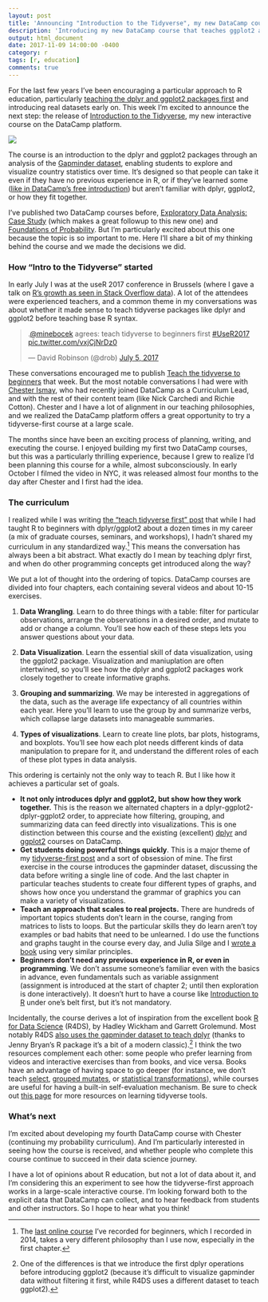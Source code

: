 ```yaml
---
layout: post
title: 'Announcing "Introduction to the Tidyverse", my new DataCamp course'
description: 'Introducing my new DataCamp course that teaches ggplot2 and dplyr, and how they relate.'
output: html_document
date: 2017-11-09 14:00:00 -0400
category: r
tags: [r, education]
comments: true
---
```


For the last few years I've been encouraging a particular approach to R education, particularly [teaching the dplyr and ggplot2 packages first](http://varianceexplained.org/r/teach-tidyverse/) and introducing real datasets early on. This week I'm excited to announce the next step: the release of [Introduction to the Tidyverse](https://www.datacamp.com/courses/introduction-to-the-tidyverse), my new interactive course on the DataCamp platform.

![](https://www.dropbox.com/s/rcug1awxycext2x/Screenshot%202017-11-09%2011.00.06.png?dl=1)

The course is an introduction to the dplyr and ggplot2 packages through an analysis of the [Gapminder dataset](https://github.com/jennybc/gapminder), enabling students to explore and visualize country statistics over time. It's designed so that people can take it even if they have no previous experience in R, or if they've learned some ([like in DataCamp's free introduction](https://www.datacamp.com/courses/free-introduction-to-r)) but aren't familiar with dplyr, ggplot2, or how they fit together.

I've published two DataCamp courses before, [Exploratory Data Analysis: Case Study](https://www.datacamp.com/courses/exploratory-data-analysis-in-r-case-study) (which makes a great followup to this new one) and [Foundations of Probability](https://www.datacamp.com/courses/foundations-of-probability-in-r). But I'm particularly excited about this one because the topic is so important to me. Here I'll share a bit of my thinking behind the course and we made the decisions we did.

### How "Intro to the Tidyverse" started

In early July I was at the useR 2017 conference in Brussels (where I gave a talk on [R's growth as seen in Stack Overflow data](https://channel9.msdn.com/events/useR-international-R-User-conferences/useR-International-R-User-2017-Conference/We-R-What-We-Ask-The-Landscape-of-R-Users-on-Stack-Overflow?term=stack%20overflow)). A lot of the attendees were experienced teachers, and a common theme in my conversations was about whether it made sense to teach tidyverse packages like dplyr and ggplot2 before teaching base R syntax.

<blockquote class="twitter-tweet" data-lang="en"><p lang="en" dir="ltr">.<a href="https://twitter.com/minebocek?ref_src=twsrc%5Etfw">@minebocek</a> agrees: teach tidyverse to beginners first <a href="https://twitter.com/hashtag/UseR2017?src=hash&amp;ref_src=twsrc%5Etfw">#UseR2017</a> <a href="https://t.co/vxjCjNrDz0">pic.twitter.com/vxjCjNrDz0</a></p>&mdash; David Robinson (@drob) <a href="https://twitter.com/drob/status/882602611244900352?ref_src=twsrc%5Etfw">July 5, 2017</a></blockquote>
<script async src="https://platform.twitter.com/widgets.js" charset="utf-8"></script>

These conversations encouraged me to publish [Teach the tidyverse to beginners](http://varianceexplained.org/r/teach-tidyverse/) that week. But the most notable conversations I had were with [Chester Ismay](http://ismayc.github.io/), who had recently joined DataCamp as a Curriculum Lead, and with the rest of their content team (like Nick Carchedi and Richie Cotton). Chester and I have a lot of alignment in our teaching philosophies, and we realized the DataCamp platform offers a great opportunity to try a tidyverse-first course at a large scale.

The months since have been an exciting process of planning, writing, and executing the course. I enjoyed building my first two DataCamp courses, but this was a particularly thrilling experience, because I grew to realize I'd been planning this course for a while, almost subconsciously. In early October I filmed the video in NYC, it was released almost four months to the day after Chester and I first had the idea.

### The curriculum

I realized while I was writing [the "teach tidyverse first" post](http://varianceexplained.org/r/teach-tidyverse/) that while I had taught R to beginners with dplyr/ggplot2 about a dozen times in my career (a mix of graduate courses, seminars, and workshops), I hadn't shared my curriculum in any standardized way.[^course] This means the conversation has always been a bit abstract. What exactly do I mean by teaching dplyr first, and when do other programming concepts get introduced along the way?

We put a lot of thought into the ordering of topics. DataCamp courses are divided into four chapters, each containing several videos and about 10-15 exercises.

1. **Data Wrangling**. Learn to do three things with a table: filter for particular observations, arrange the observations in a desired order, and mutate to add or change a column. You'll see how each of these steps lets you answer questions about your data.

2. **Data Visualization**. Learn the essential skill of data visualization, using the ggplot2 package. Visualization and maniuplation are often intertwined, so you'll see how the dplyr and ggplot2 packages work closely together to create informative graphs.

3. **Grouping and summarizing**. We may be interested in aggregations of the data, such as the average life expectancy of all countries within each year. Here you'll learn to use the group by and summarize verbs, which collapse large datasets into manageable summaries.

4. **Types of visualizations**. Learn to create line plots, bar plots, histograms, and boxplots. You'll see how each plot needs different kinds of data manipulation to prepare for it, and understand the different roles of each of these plot types in data analysis.

This ordering is certainly not the only way to teach R. But I like how it achieves a particular set of goals.

* **It not only introduces dplyr and ggplot2, but show how they work together.** This is the reason we alternated chapters in a dplyr-ggplot2-dplyr-ggplot2 order, to appreciate how filtering, grouping, and summarizing data can feed directly into visualizations. This is one distinction between this course and the existing (excellent) [dplyr](https://www.datacamp.com/courses/dplyr-data-manipulation-r-tutorial) and [ggplot2](https://www.datacamp.com/courses/data-visualization-with-ggplot2-1) courses on DataCamp.
* **Get students doing powerful things quickly**. This is a major theme of my [tidyverse-first post](http://varianceexplained.org/r/teach-tidyverse/) and a sort of obsession of mine. The first exercise in the course introduces the gapminder dataset, discussing the data before writing a single line of code. And the last chapter in particular teaches students to create four different types of graphs, and shows how once you understand the grammar of graphics you can make a variety of visualizations.
* **Teach an approach that scales to real projects.** There are hundreds of important topics students don't learn in the course, ranging from matrices to lists to loops. But the particular skills they do learn aren't toy examples or bad habits that need to be unlearned. I do use the functions and graphs taught in the course every day, and Julia Silge and I [wrote a book](http://tidytextmining.com/) using very similar principles.
* **Beginners don't need any previous experience in R, or even in programming**. We don't assume someone's familiar even with the basics in advance, even fundamentals such as variable assignment (assignment is introduced at the start of chapter 2; until then exploration is done interactively). It doesn't hurt to have a course like [Introduction to R](https://www.datacamp.com/courses/free-introduction-to-r) under one's belt first, but it's not mandatory.

Incidentally, the course derives a lot of inspiration from the excellent book [R for Data Science](http://r4ds.had.co.nz/) (R4DS), by Hadley Wickham and Garrett Grolemund. Most notably R4DS [also uses the gapminder dataset to teach dplyr](http://r4ds.had.co.nz/transform.html) (thanks to Jenny Bryan's R package it's a bit of a modern classic).[^order] I think the two resources complement each other: some people who prefer learning from videos and interactive exercises than from books, and vice versa. Books have an advantage of having space to go deeper (for instance, we don't teach [select](http://r4ds.had.co.nz/transform.html#select-columns-with-select), [grouped mutates](http://r4ds.had.co.nz/transform.html#grouped-mutates-and-filters), or [statistical transformations](http://r4ds.had.co.nz/data-visualisation.html#statistical-transformations)), while courses are useful for having a built-in self-evaluation mechanism. Be sure to check out [this page](https://www.tidyverse.org/learn/) for more resources on learning tidyverse tools.

### What's next

I'm excited about developing my fourth DataCamp course with Chester (continuing my probability curriculum). And I'm particularly interested in seeing how the course is received, and whether people who complete this course continue to succeed in their data science journey.

I have a lot of opinions about R education, but not a lot of data about it, and I'm considering this an experiment to see how the tidyverse-first approach works in a large-scale interactive course. I'm looking forward both to the explicit data that DataCamp can collect, and to hear feedback from students and other instructors. So I hope to hear what you think!

[^course]: The [last online course](http://varianceexplained.org/RData/) I've recorded for beginners, which I recorded in 2014, takes a very different philosophy than I use now, especially in the first chapter.
[^order]: One of the differences is that we introduce the first dplyr operations before introducing ggplot2 (because it's difficult to visualize gapminder data without filtering it first, while R4DS uses a different dataset to teach ggplot2).